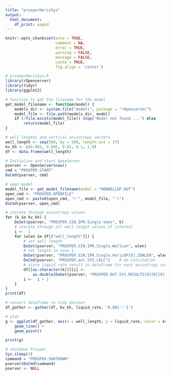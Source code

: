 ```yaml
---
title: "prosperHorizSys"
output:
  html_document:
    df_print: paged
---
```


```r
knitr::opts_chunk$set(echo = TRUE, 
                      comment = NA, 
                      error = TRUE, 
                      warning = FALSE, 
                      message = FALSE, 
                      cache = TRUE,
                      fig.align = 'center')
```


```r
# prosperHorizSys.R
library(rOpenserver)
library(tidyr)
library(ggplot2)

# function to get the filename for the model
get_model_filename <- function(model) {
    models_dir <- system.file("models", package = "rOpenserver")
    model_file <- file.path(models_dir, model)
    if (!file.exists(model_file)) stop("Model not found ...") else
        return(model_file)
}
```

```r
# well lengths and vertical anisotropy vectors
well_length <- seq(500, by = 500, length.out = 17)
kv_kh <- c(0.001, 0.005, 0.01, 0.1, 1.0)
df <- data.frame(well_length)
```


```r
# Initialize and start OpenServer
pserver <- OpenServer$new()
cmd = "PROSPER.START"
DoCmd(pserver, cmd)

# open model
model_file <- get_model_filename(model = "HORWELLDP.OUT")
open_cmd <- "PROSPER.OPENFILE"
open_cmd <- paste0(open_cmd, "('", model_file, "')")
DoCmd(pserver, open_cmd)
```

```r
# iterate through anisotropy values
for (k in kv_kh) {
    DoSet(pserver, "PROSPER.SIN.IPR.Single.Vans", k)
    # iterate through all well length values of interest
    i <-  1
    for (wlen in df[["well_length"]]) {
        # set well length
        DoSet(pserver, "PROSPER.SIN.IPR.Single.WellLen", wlen)
        # set length in zone 1
        DoSet(pserver, "PROSPER.SIN.IPR.Single.HorizdP[0].ZONLEN", wlen)
        DoCmd(pserver, "PROSPER.anl.SYS.CALC")    # do calculation
        # store liquid rate result in dataframe for each anisotropy scenario
        df[[as.character(k)]][i] <-
            as.double(DoGet(pserver, "PROSPER.OUT.SYS.RESULTS[0][0][0].SOL.LIQRATE"))
        i <-  i + 1
    }
}
print(df)
```


```r
# convert dataframe to tidy dataset
df_gather <- gather(df, kv_kh, liquid_rate, '0.001':'1')

# plot
g <- ggplot(df_gather, aes(x = well_length, y = liquid_rate, color = kv_kh)) +
    geom_line() +
    geom_point()

print(g)
```


```r
# shutdown Prosper
Sys.sleep(3)
command = "PROSPER.SHUTDOWN"
pserver$DoCmd(command)
pserver <- NULL
```

